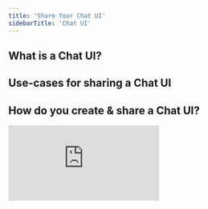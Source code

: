 ```yaml
---
title: 'Share Your Chat UI'
sidebarTitle: 'Chat UI'
---
```


## What is a Chat UI?

## Use-cases for sharing a Chat UI

## How do you create & share a Chat UI?



<div
  style={{
    width: '100%',
    position: 'relative',
    paddingTop: '61.46%',
  }}>
  <iframe
    src="https://fast.wistia.com/embed/medias/1rag0fugao"
    frameBorder="0"
    style={{
      position: 'absolute',
      top: 0,left: 0, width: '100%', height: '100%',
      borderRadius: '10px',
    }}/>
</div>